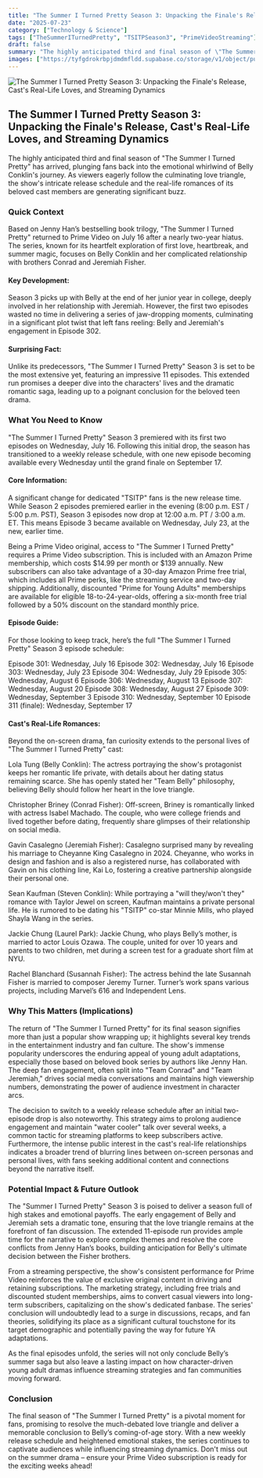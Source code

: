 ```yaml
---
title: "The Summer I Turned Pretty Season 3: Unpacking the Finale's Release, Cast's Real-Life Loves, and Streaming Dynamics"
date: "2025-07-23"
category: ["Technology & Science"]
tags: ["TheSummerITurnedPretty", "TSITPSeason3", "PrimeVideoStreaming"]
draft: false
summary: "The highly anticipated third and final season of \"The Summer I Turned Pretty\" has arrived, plunging fans back into the emotional whirlwind of Belly Conklin's journey. As viewers eagerly follow the culminating love triangle, the show's intricate release schedule and the real-life romances of its beloved cast members are generating significant buzz."
images: ["https://tyfgdrokrbpjdmdmfldd.supabase.co/storage/v1/object/public/image/2025-07-23-00-04-23-624-04-00.jpg"]
---
```



![The Summer I Turned Pretty Season 3: Unpacking the Finale's Release, Cast's Real-Life Loves, and Streaming Dynamics](https://tyfgdrokrbpjdmdmfldd.supabase.co/storage/v1/object/public/image/2025-07-23-00-04-23-624-04-00.jpg)

## The Summer I Turned Pretty Season 3: Unpacking the Finale's Release, Cast's Real-Life Loves, and Streaming Dynamics

The highly anticipated third and final season of "The Summer I Turned Pretty" has arrived, plunging fans back into the emotional whirlwind of Belly Conklin's journey. As viewers eagerly follow the culminating love triangle, the show's intricate release schedule and the real-life romances of its beloved cast members are generating significant buzz.

### Quick Context

Based on Jenny Han’s bestselling book trilogy, "The Summer I Turned Pretty" returned to Prime Video on July 16 after a nearly two-year hiatus. The series, known for its heartfelt exploration of first love, heartbreak, and summer magic, focuses on Belly Conklin and her complicated relationship with brothers Conrad and Jeremiah Fisher.

#### Key Development:

Season 3 picks up with Belly at the end of her junior year in college, deeply involved in her relationship with Jeremiah. However, the first two episodes wasted no time in delivering a series of jaw-dropping moments, culminating in a significant plot twist that left fans reeling: Belly and Jeremiah's engagement in Episode 302.

#### Surprising Fact:

Unlike its predecessors, "The Summer I Turned Pretty" Season 3 is set to be the most extensive yet, featuring an impressive 11 episodes. This extended run promises a deeper dive into the characters' lives and the dramatic romantic saga, leading up to a poignant conclusion for the beloved teen drama.

### What You Need to Know

"The Summer I Turned Pretty" Season 3 premiered with its first two episodes on Wednesday, July 16. Following this initial drop, the season has transitioned to a weekly release schedule, with one new episode becoming available every Wednesday until the grand finale on September 17.

#### Core Information:

A significant change for dedicated "TSITP" fans is the new release time. While Season 2 episodes premiered earlier in the evening (8:00 p.m. EST / 5:00 p.m. PST), Season 3 episodes now drop at 12:00 a.m. PT / 3:00 a.m. ET. This means Episode 3 became available on Wednesday, July 23, at the new, earlier time.

Being a Prime Video original, access to "The Summer I Turned Pretty" requires a Prime Video subscription. This is included with an Amazon Prime membership, which costs $14.99 per month or $139 annually. New subscribers can also take advantage of a 30-day Amazon Prime free trial, which includes all Prime perks, like the streaming service and two-day shipping. Additionally, discounted "Prime for Young Adults" memberships are available for eligible 18-to-24-year-olds, offering a six-month free trial followed by a 50% discount on the standard monthly price.

#### Episode Guide:

For those looking to keep track, here’s the full "The Summer I Turned Pretty" Season 3 episode schedule:

Episode 301: Wednesday, July 16
Episode 302: Wednesday, July 16
Episode 303: Wednesday, July 23
Episode 304: Wednesday, July 29
Episode 305: Wednesday, August 6
Episode 306: Wednesday, August 13
Episode 307: Wednesday, August 20
Episode 308: Wednesday, August 27
Episode 309: Wednesday, September 3
Episode 310: Wednesday, September 10
Episode 311 (finale): Wednesday, September 17

#### Cast's Real-Life Romances:

Beyond the on-screen drama, fan curiosity extends to the personal lives of "The Summer I Turned Pretty" cast:

Lola Tung (Belly Conklin): The actress portraying the show's protagonist keeps her romantic life private, with details about her dating status remaining scarce. She has openly stated her "Team Belly" philosophy, believing Belly should follow her heart in the love triangle.

Christopher Briney (Conrad Fisher): Off-screen, Briney is romantically linked with actress Isabel Machado. The couple, who were college friends and lived together before dating, frequently share glimpses of their relationship on social media.

Gavin Casalegno (Jeremiah Fisher): Casalegno surprised many by revealing his marriage to Cheyanne King Casalegno in 2024. Cheyanne, who works in design and fashion and is also a registered nurse, has collaborated with Gavin on his clothing line, Kai Lo, fostering a creative partnership alongside their personal one.

Sean Kaufman (Steven Conklin): While portraying a "will they/won't they" romance with Taylor Jewel on screen, Kaufman maintains a private personal life. He is rumored to be dating his "TSITP" co-star Minnie Mills, who played Shayla Wang in the series.

Jackie Chung (Laurel Park): Jackie Chung, who plays Belly’s mother, is married to actor Louis Ozawa. The couple, united for over 10 years and parents to two children, met during a screen test for a graduate short film at NYU.

Rachel Blanchard (Susannah Fisher): The actress behind the late Susannah Fisher is married to composer Jeremy Turner. Turner’s work spans various projects, including Marvel’s 616 and Independent Lens.

### Why This Matters (Implications)

The return of "The Summer I Turned Pretty" for its final season signifies more than just a popular show wrapping up; it highlights several key trends in the entertainment industry and fan culture. The show's immense popularity underscores the enduring appeal of young adult adaptations, especially those based on beloved book series by authors like Jenny Han. The deep fan engagement, often split into "Team Conrad" and "Team Jeremiah," drives social media conversations and maintains high viewership numbers, demonstrating the power of audience investment in character arcs.

The decision to switch to a weekly release schedule after an initial two-episode drop is also noteworthy. This strategy aims to prolong audience engagement and maintain "water cooler" talk over several weeks, a common tactic for streaming platforms to keep subscribers active. Furthermore, the intense public interest in the cast's real-life relationships indicates a broader trend of blurring lines between on-screen personas and personal lives, with fans seeking additional content and connections beyond the narrative itself.

### Potential Impact & Future Outlook

The "Summer I Turned Pretty" Season 3 is poised to deliver a season full of high stakes and emotional payoffs. The early engagement of Belly and Jeremiah sets a dramatic tone, ensuring that the love triangle remains at the forefront of fan discussion. The extended 11-episode run provides ample time for the narrative to explore complex themes and resolve the core conflicts from Jenny Han’s books, building anticipation for Belly's ultimate decision between the Fisher brothers.

From a streaming perspective, the show's consistent performance for Prime Video reinforces the value of exclusive original content in driving and retaining subscriptions. The marketing strategy, including free trials and discounted student memberships, aims to convert casual viewers into long-term subscribers, capitalizing on the show's dedicated fanbase. The series' conclusion will undoubtedly lead to a surge in discussions, recaps, and fan theories, solidifying its place as a significant cultural touchstone for its target demographic and potentially paving the way for future YA adaptations.

As the final episodes unfold, the series will not only conclude Belly’s summer saga but also leave a lasting impact on how character-driven young adult dramas influence streaming strategies and fan communities moving forward.

### Conclusion

The final season of "The Summer I Turned Pretty" is a pivotal moment for fans, promising to resolve the much-debated love triangle and deliver a memorable conclusion to Belly’s coming-of-age story. With a new weekly release schedule and heightened emotional stakes, the series continues to captivate audiences while influencing streaming dynamics. Don't miss out on the summer drama – ensure your Prime Video subscription is ready for the exciting weeks ahead!


